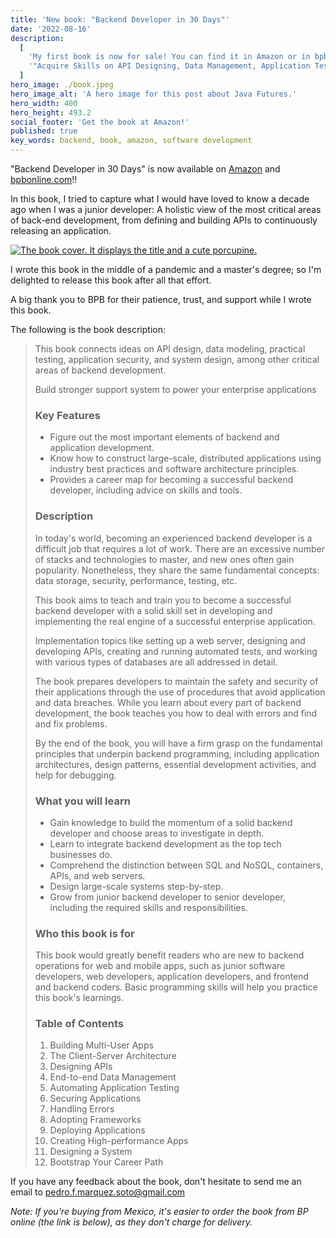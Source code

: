 ```yaml
---
title: 'New book: "Backend Developer in 30 Days"'
date: '2022-08-16'
description:
  [
    'My first book is now for sale! You can find it in Amazon or in bpbonline.com (links in bio).',
    '"Acquire Skills on API Designing, Data Management, Application Testing, Deployment, Security and Performance Optimization"',
  ]
hero_image: ./book.jpeg
hero_image_alt: 'A hero image for this post about Java Futures.'
hero_width: 400
hero_height: 493.2
social_footer: 'Get the book at Amazon!'
published: true
key_words: backend, book, amazon, software development
---
```



"Backend Developer in 30 Days" is now available on <a href="https://www.amazon.com/dp/9355513216/ref=cm_sw_r_apa_i_V19CYDR26B3R3ST9QMPP_0">Amazon</a> and [bpbonline.com](https://bpbonline.com/products/backend-developer-in-30-days?variant=42073104187592)!!

In this book, I tried to capture what I would have loved to know a decade ago when I was a junior developer: A holistic view of the most critical areas of back-end development, from defining and building APIs to continuously releasing an application.

<a href="https://www.amazon.com/dp/9355513216/ref=cm_sw_r_apa_i_V19CYDR26B3R3ST9QMPP_0">
  <Image
    src={book}
    width={1000 * 0.3}
    height={1233 * 0.3}
    alt="The book cover. It displays the title and a cute porcupine."
  />
</a>

I wrote this book in the middle of a pandemic and a master's degree; so I'm delighted to release this book after all that effort.

A big thank you to BPB for their patience, trust, and support while I wrote this book.

The following is the book description:

<blockquote>
This book connects ideas on API design, data modeling, practical testing, application security, and system design, among other critical areas of backend development.

Build stronger support system to power your enterprise applications

### Key Features

- Figure out the most important elements of backend and application development.
- Know how to construct large-scale, distributed applications using industry best practices and software architecture principles.
- Provides a career map for becoming a successful backend developer, including advice on skills and tools.

### Description

In today's world, becoming an experienced backend developer is a difficult job that requires a lot of work. There are an excessive number of stacks and technologies to master, and new ones often gain popularity. Nonetheless, they share the same fundamental concepts: data storage, security, performance, testing, etc.

This book aims to teach and train you to become a successful backend developer with a solid skill set in developing and implementing the real engine of a successful enterprise application.

Implementation topics like setting up a web server, designing and developing APIs, creating and running automated tests, and working with various types of databases are all addressed in detail.

The book prepares developers to maintain the safety and security of their applications through the use of procedures that avoid application and data breaches. While you learn about every part of backend development, the book teaches you how to deal with errors and find and fix problems.

By the end of the book, you will have a firm grasp on the fundamental principles that underpin backend programming, including application architectures, design patterns, essential development activities, and help for debugging.

### What you will learn

- Gain knowledge to build the momentum of a solid backend developer and choose areas to investigate in depth.
- Learn to integrate backend development as the top tech businesses do.
- Comprehend the distinction between SQL and NoSQL, containers, APIs, and web servers.
- Design large-scale systems step-by-step.
- Grow from junior backend developer to senior developer, including the required skills and responsibilities.

### Who this book is for

This book would greatly benefit readers who are new to backend operations for web and mobile apps, such as junior software developers, web developers, application developers, and frontend and backend coders. Basic programming skills will help you practice this book's learnings.

### Table of Contents

1. Building Multi-User Apps
2. The Client-Server Architecture
3. Designing APIs
4. End-to-end Data Management
5. Automating Application Testing
6. Securing Applications
7. Handling Errors
8. Adopting Frameworks
9. Deploying Applications
10. Creating High-performance Apps
11. Designing a System
12. Bootstrap Your Career Path

</blockquote>

If you have any feedback about the book, don't hesitate to send me an email to <a href="mailto:pedro.f.marquez.soto@gmail.com">pedro.f.marquez.soto@gmail.com</a>

_Note: If you're buying from Mexico, it's easier to order the book from BP online (the link is below), as they don't charge for delivery._

